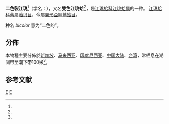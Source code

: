 {{Speciesbox
| taxon = Pinna bicolor
| image = Pinna bicolor.jpg
| binomial_authority = Gmelin, 1791
| synonyms = 
}}

'''二色裂江珧'''<ref name="shell_2248" />（学名：''{{lang|la|Pinna bicolor}}''），又名'''雙色江珧蛤'''<ref name="TaiBNET_313518" />，是[[江珧蛤科|江珧蛤科]][[江珧蛤属|江珧蛤属]]的一种。
[[江珧蛤科|江珧蛤科]]舊屬[[贻贝目|贻贝目]]，今屬[[翼形亞綱|翼形亞綱]][[莺蛤目|莺蛤目]]。

种名 ''bicolor'' 意为“二色的”。

==分佈==
本物種主要分佈於[[新加坡|新加坡]]、[[马来西亚|马来西亚]]、[[印度尼西亚|印度尼西亚]]、[[中国大陆|中国大陆]]、[[台湾|台湾]]，常栖息在潮间带至潮下带100米<ref name="shell_2248" />。

==参考文献==
{{reflist|refs=
<ref name="shell_2248">{{cite web
 |url=http://shell.sinica.edu.tw/chinese/shellbase_detail.php?science_no=2248
 |title=国际贝库：二色裂江珧
 |publisher=台湾贝类资料库
 |accessdate=2009-08-11
 |archive-date=2016-03-04
 |archive-url=https://web.archive.org/web/20160304130838/http://shell.sinica.edu.tw/chinese/shellbase_detail.php?science_no=2248
 |dead-url=no
 }}</ref>
<ref name="TaiBNET_313518">{{TaiBNET
 | zh=雙色江珧蛤 | id=313518
 | binomial=Pinna bicolor | authority=Gmelin, 1791 | var=
 | accessdate=2013-01-24}}</ref>
}}

{{Taxonbar|from=Q3801124}}

[[Category:江珧蛤屬|E]]
[[Category:_1791年描述的动物|E]]